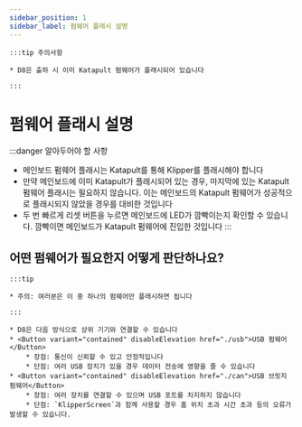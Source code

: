 ```yaml
---
sidebar_position: 1
sidebar_label: 펌웨어 플래시 설명
---
```







    :::tip 주의사항

    * D8은 출하 시 이미 Katapult 펌웨어가 플래시되어 있습니다

    :::


# 펌웨어 플래시 설명

:::danger 알아두어야 할 사항
* 메인보드 펌웨어 플래시는 Katapult를 통해 Klipper를 플래시해야 합니다
* 만약 메인보드에 이미 Katapult가 플래시되어 있는 경우, 마지막에 있는 Katapult 펌웨어 플래시는 필요하지 않습니다. 이는 메인보드의 Katapult 펌웨어가 성공적으로 플래시되지 않았을 경우를 대비한 것입니다
* 두 번 빠르게 리셋 버튼을 누르면 메인보드에 LED가 깜빡이는지 확인할 수 있습니다. 깜빡이면 메인보드가 Katapult 펌웨어에 진입한 것입니다
:::

## 어떤 펌웨어가 필요한지 어떻게 판단하나요?

    :::tip

    * 주의: 여러분은 이 중 하나의 펌웨어만 플래시하면 됩니다

    :::
    
    * D8은 다음 방식으로 상위 기기와 연결할 수 있습니다
    * <Button variant="contained" disableElevation href="./usb">USB 펌웨어</Button>
        * 장점: 통신이 신뢰할 수 있고 안정적입니다
        * 단점: 여러 USB 장치가 있을 경우 데이터 전송에 영향을 줄 수 있습니다
    * <Button variant="contained" disableElevation href="./can">USB 브릿지 펌웨어</Button>
        * 장점: 여러 장치를 연결할 수 있으며 USB 포트를 차지하지 않습니다
        * 단점: `KlipperScreen`과 함께 사용할 경우 홈 위치 초과 시간 초과 등의 오류가 발생할 수 있습니다.

